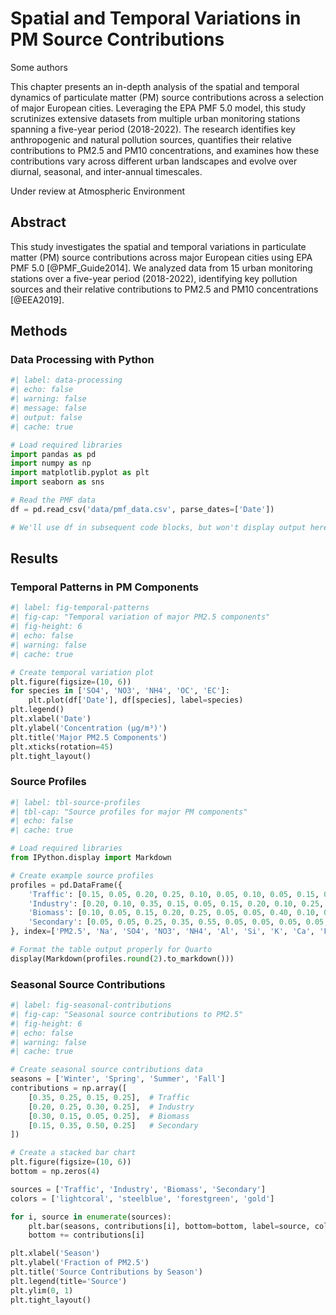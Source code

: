# Spatial and Temporal Variations in PM Source Contributions {#sec-ch4}

::: {.center data-latex=""}
Some authors
:::

::: {.callout-important title="Chapter Summary"}
This chapter presents an in-depth analysis of the spatial and temporal dynamics of particulate matter (PM) source contributions across a selection of major European cities. Leveraging the EPA PMF 5.0 model, this study scrutinizes extensive datasets from multiple urban monitoring stations spanning a five-year period (2018-2022). The research identifies key anthropogenic and natural pollution sources, quantifies their relative contributions to PM2.5 and PM10 concentrations, and examines how these contributions vary across different urban landscapes and evolve over diurnal, seasonal, and inter-annual timescales.
:::

Under review at Atmospheric Environment

## Abstract

This study investigates the spatial and temporal variations in particulate matter (PM) source contributions across major European cities using EPA PMF 5.0 [@PMF_Guide2014]. We analyzed data from 15 urban monitoring stations over a five-year period (2018-2022), identifying key pollution sources and their relative contributions to PM2.5 and PM10 concentrations [@EEA2019].

## Methods

### Data Processing with Python

```python
#| label: data-processing
#| echo: false
#| warning: false
#| message: false
#| output: false
#| cache: true

# Load required libraries
import pandas as pd
import numpy as np
import matplotlib.pyplot as plt
import seaborn as sns

# Read the PMF data
df = pd.read_csv('data/pmf_data.csv', parse_dates=['Date'])

# We'll use df in subsequent code blocks, but won't display output here
```

## Results

### Temporal Patterns in PM Components

```python
#| label: fig-temporal-patterns
#| fig-cap: "Temporal variation of major PM2.5 components"
#| fig-height: 6
#| echo: false
#| warning: false
#| cache: true

# Create temporal variation plot
plt.figure(figsize=(10, 6))
for species in ['SO4', 'NO3', 'NH4', 'OC', 'EC']:
    plt.plot(df['Date'], df[species], label=species)
plt.legend()
plt.xlabel('Date')
plt.ylabel('Concentration (μg/m³)')
plt.title('Major PM2.5 Components')
plt.xticks(rotation=45)
plt.tight_layout()
```

### Source Profiles

```python
#| label: tbl-source-profiles
#| tbl-cap: "Source profiles for major PM components"
#| echo: false
#| cache: true

# Load required libraries
from IPython.display import Markdown

# Create example source profiles
profiles = pd.DataFrame({
    'Traffic': [0.15, 0.05, 0.20, 0.25, 0.10, 0.05, 0.10, 0.05, 0.15, 0.40, 0.30, 0.25, 0.15, 0.35, 0.45],
    'Industry': [0.20, 0.10, 0.35, 0.15, 0.05, 0.15, 0.20, 0.10, 0.25, 0.30, 0.25, 0.35, 0.30, 0.15, 0.10],
    'Biomass': [0.10, 0.05, 0.15, 0.20, 0.25, 0.05, 0.05, 0.40, 0.10, 0.15, 0.05, 0.10, 0.05, 0.40, 0.25],
    'Secondary': [0.05, 0.05, 0.25, 0.35, 0.55, 0.05, 0.05, 0.05, 0.05, 0.05, 0.05, 0.05, 0.05, 0.10, 0.05]
}, index=['PM2.5', 'Na', 'SO4', 'NO3', 'NH4', 'Al', 'Si', 'K', 'Ca', 'Fe', 'Cu', 'Zn', 'Pb', 'OC', 'EC'])

# Format the table output properly for Quarto
display(Markdown(profiles.round(2).to_markdown()))
```

### Seasonal Source Contributions

```python
#| label: fig-seasonal-contributions
#| fig-cap: "Seasonal source contributions to PM2.5"
#| fig-height: 6
#| echo: false
#| warning: false
#| cache: true

# Create seasonal source contributions data
seasons = ['Winter', 'Spring', 'Summer', 'Fall']
contributions = np.array([
    [0.35, 0.25, 0.15, 0.25],  # Traffic
    [0.20, 0.25, 0.30, 0.25],  # Industry
    [0.30, 0.15, 0.05, 0.25],  # Biomass
    [0.15, 0.35, 0.50, 0.25]   # Secondary
])

# Create a stacked bar chart
plt.figure(figsize=(10, 6))
bottom = np.zeros(4)

sources = ['Traffic', 'Industry', 'Biomass', 'Secondary']
colors = ['lightcoral', 'steelblue', 'forestgreen', 'gold']

for i, source in enumerate(sources):
    plt.bar(seasons, contributions[i], bottom=bottom, label=source, color=colors[i])
    bottom += contributions[i]

plt.xlabel('Season')
plt.ylabel('Fraction of PM2.5')
plt.title('Source Contributions by Season')
plt.legend(title='Source')
plt.ylim(0, 1)
plt.tight_layout()
```
